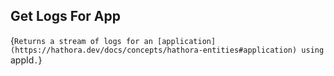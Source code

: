 ## Get Logs For App

{`Returns a stream of logs for an [application](https://hathora.dev/docs/concepts/hathora-entities#application) using `appId`.`}